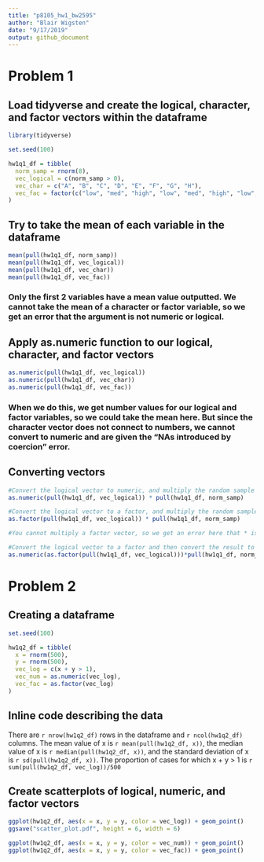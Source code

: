 ```yaml
---
title: "p8105_hw1_bw2595"
author: "Blair Wigsten"
date: "9/17/2019"
output: github_document
---
```


# Problem 1

## Load tidyverse and create the logical, character, and factor vectors within the dataframe
```r

library(tidyverse)

set.seed(100)

hw1q1_df = tibble(
  norm_samp = rnorm(8),
  vec_logical = c(norm_samp > 0),
  vec_char = c("A", "B", "C", "D", "E", "F", "G", "H"),
  vec_fac = factor(c("low", "med", "high", "low", "med", "high", "low", "med"))
)
```

## Try to take the mean of each variable in the dataframe
```r
mean(pull(hw1q1_df, norm_samp))
mean(pull(hw1q1_df, vec_logical))
mean(pull(hw1q1_df, vec_char))
mean(pull(hw1q1_df, vec_fac))
```
### Only the first 2 variables have a mean value outputted. We cannot take the mean of a character or factor variable, so we get an error that the argument is not numeric or logical.  

## Apply as.numeric function to our logical, character, and factor vectors
```r
as.numeric(pull(hw1q1_df, vec_logical))
as.numeric(pull(hw1q1_df, vec_char))
as.numeric(pull(hw1q1_df, vec_fac))
```
### When we do this, we get number values for our logical and factor variables, so we could take the mean here. But since the character vector does not connect to numbers, we cannot convert to numeric and are given the "NAs introduced by coercion" error. 

## Converting vectors 
```r
#Convert the logical vector to numeric, and multiply the random sample by the result
as.numeric(pull(hw1q1_df, vec_logical)) * pull(hw1q1_df, norm_samp)

#Convert the logical vector to a factor, and multiply the random sample by the result
as.factor(pull(hw1q1_df, vec_logical)) * pull(hw1q1_df, norm_samp)

#You cannot multiply a factor vector, so we get an error here that * is not meaningful for factor vectors. 

#Convert the logical vector to a factor and then convert the result to numeric, and multiply the random sample by the result
as.numeric(as.factor(pull(hw1q1_df, vec_logical)))*pull(hw1q1_df, norm_samp)
```

# Problem 2

## Creating a dataframe
```r

set.seed(100)

hw1q2_df = tibble(
  x = rnorm(500),
  y = rnorm(500),
  vec_log = c(x + y > 1), 
  vec_num = as.numeric(vec_log),
  vec_fac = as.factor(vec_log)
)
```

## Inline code describing the data
There are `r nrow(hw1q2_df)` rows in the dataframe and `r ncol(hw1q2_df)` columns. The mean value of x is `r mean(pull(hw1q2_df, x))`, the median value of x is `r median(pull(hw1q2_df, x))`, and the standard deviation of x is `r sd(pull(hw1q2_df, x))`. The proportion of cases for which        x + y > 1 is `r sum(pull(hw1q2_df, vec_log))/500`

## Create scatterplots of logical, numeric, and factor vectors
```r
ggplot(hw1q2_df, aes(x = x, y = y, color = vec_log)) + geom_point()
ggsave("scatter_plot.pdf", height = 6, width = 6)

ggplot(hw1q2_df, aes(x = x, y = y, color = vec_num)) + geom_point()
ggplot(hw1q2_df, aes(x = x, y = y, color = vec_fac)) + geom_point()
```

